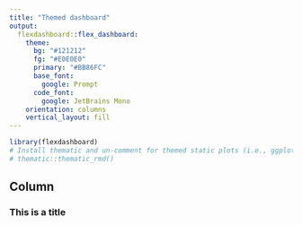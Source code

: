 ```yaml
---
title: "Themed dashboard"
output: 
  flexdashboard::flex_dashboard:
    theme:
      bg: "#121212"  
      fg: "#E0E0E0"   
      primary: "#BB86FC"
      base_font:
        google: Prompt
      code_font:
        google: JetBrains Mono
    orientation: columns
    vertical_layout: fill
---
```


```r
library(flexdashboard)
# Install thematic and un-comment for themed static plots (i.e., ggplot2)
# thematic::thematic_rmd()
```

Column {data-width=650 .tabset}
-----------------------------------------------------------------------

### This is a title

